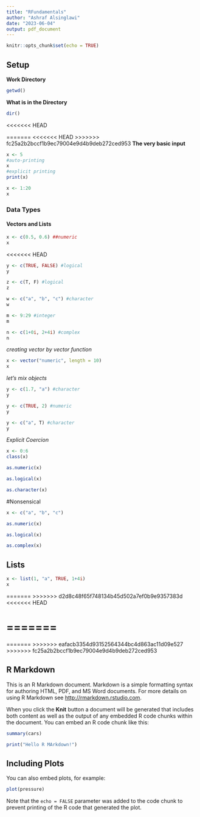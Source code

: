 ```yaml
---
title: "RFundamentals"
author: "Ashraf Alsinglawi"
date: "2023-06-04"
output: pdf_document
---
```


```r
knitr::opts_chunk$set(echo = TRUE)
```
## Setup
**Work Directory**
```r
getwd()
```

**What is in the Directory**
```r
dir()
```
<<<<<<< HEAD

=======
<<<<<<< HEAD
>>>>>>> fc25a2b2bccf1b9ec79004e9d4b9deb272ced953
**The very basic input**

```r
x <- 5
#auto-printing
x 
#explicit printing
print(x)
```
```r
x <- 1:20
x
```

### Data Types
#### Vectors and Lists

```r
x <- c(0.5, 0.6) ##numeric
x
```

<<<<<<< HEAD
```r
y <- c(TRUE, FALSE) #logical
y
```
```r
z <- c(T, F) #logical
z
```
```r
w <- c("a", "b", "c") #character
w
```
```r
m <- 9:29 #integer
m
```
```r
n <- c(1+0i, 2+4i) #complex
n
```
*creating vector by vector function*
```r
x <- vector("numeric", length = 10)
x
```
*let's mix objects*
```r
y <- c(1.7, "a") #character 
y
```
```r
y <- c(TRUE, 2) #numeric
y
```
```r
y <- c("a", T) #character
y
```

*Explicit Coercion*
```r
x <- 0:6
class(x)
```
```r
as.numeric(x)
```
```r
as.logical(x)
```
```r
as.character(x)
```
#Nonsensical
```r
x <- c("a", "b", "c")
```
```r
as.numeric(x)
```
```r
as.logical(x)
```
```r
as.complex(x)
```
## Lists

```r
x <- list(1, "a", TRUE, 1+4i)
x
```


=======
>>>>>>> d2d8c48f65f748134b45d502a7ef0b9e9357383d
<<<<<<< HEAD

=======
=======
=======
>>>>>>> eafacb3354d93152564344bc4d863ac11d09e527
>>>>>>> fc25a2b2bccf1b9ec79004e9d4b9deb272ced953


## R Markdown

This is an R Markdown document. Markdown is a simple formatting syntax for authoring HTML, PDF, and MS Word documents. For more details on using R Markdown see <http://rmarkdown.rstudio.com>.

When you click the **Knit** button a document will be generated that includes both content as well as the output of any embedded R code chunks within the document. You can embed an R code chunk like this:

```r
summary(cars)
```
```r
print("Hello R MArkdown!")
```

## Including Plots

You can also embed plots, for example:

```r
plot(pressure)
```

Note that the `echo = FALSE` parameter was added to the code chunk to prevent printing of the R code that generated the plot.
